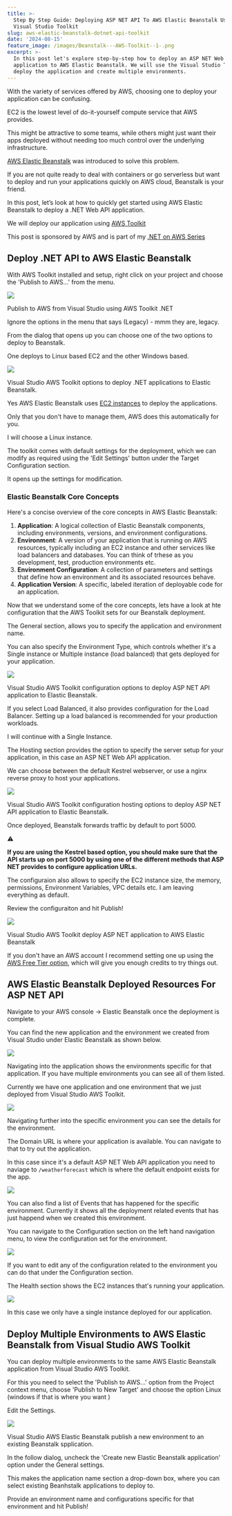 ```yaml
---
title: >-
  Step By Step Guide: Deploying ASP NET API To AWS Elastic Beanstalk Using
  Visual Studio Toolkit
slug: aws-elastic-beanstalk-dotnet-api-toolkit
date: '2024-08-15'
feature_image: /images/Beanstalk---AWS-Toolkit--1-.png
excerpt: >-
  In this post let's explore step-by-step how to deploy an ASP NET Web API
  application to AWS Elastic Beanstalk. We will use the Visual Studio Toolkit to
  deploy the application and create multiple environments.
---
```

With the variety of services offered by AWS, choosing one to deploy your application can be confusing.

EC2 is the lowest level of do-it-yourself compute service that AWS provides.

This might be attractive to some teams, while others might just want their apps deployed without needing too much control over the underlying infrastructure.

[AWS Elastic Beanstalk](https://aws.amazon.com/elasticbeanstalk/) was introduced to solve this problem.

If you are not quite ready to deal with containers or go serverless but want to deploy and run your applications quickly on AWS cloud, Beanstalk is your friend.

In this post, let’s look at how to quickly get started using AWS Elastic Beanstalk to deploy a .NET Web API application.

We will deploy our application using [AWS Toolkit](https://www.youtube.com/watch?v=jwRs45mA568)

This post is sponsored by AWS and is part of my [.NET on AWS Series](/blog/tag/aws/)

## Deploy .NET API to AWS Elastic Beanstalk

With AWS Toolkit installed and setup, right click on your project and choose the 'Publish to AWS...' from the menu.

![](/images/image-15.png)

Publish to AWS from Visual Studio using AWS Toolkit .NET

Ignore the options in the menu that says (Legacy) - mmm they are, legacy.

From the dialog that opens up you can choose one of the two options to deploy to Beanstalk.

One deploys to Linux based EC2 and the other Windows based.

![](/images/image-17.png)

Visual Studio AWS Toolkit options to deploy .NET applications to Elastic Beanstalk.

Yes AWS Elastic Beanstalk uses [EC2 instances](/blog/amazon-ec2-dotnet-api-hosting/) to deploy the applications.

Only that you don't have to manage them, AWS does this automatically for you.

I will choose a Linux instance.

The toolkit comes with default settings for the deployment, which we can modify as required using the 'Edit Settings' button under the Target Configuration section.

It opens up the settings for modification.

### Elastic Beanstalk Core Concepts

Here's a concise overview of the core concepts in AWS Elastic Beanstalk:

1.  **Application**: A logical collection of Elastic Beanstalk components, including environments, versions, and environment configurations.
2.  **Environment**: A version of your application that is running on AWS resources, typically including an EC2 instance and other services like load balancers and databases. You can think of trhese as you development, test, production environments etc.
3.  **Environment Configuration**: A collection of parameters and settings that define how an environment and its associated resources behave.
4.  **Application Version**: A specific, labeled iteration of deployable code for an application.

Now that we understand some of the core concepts, lets have a look at hte configuration that the AWS Toolkit sets for our Beanstalk deployment.

The General section, allows you to specify the application and environment name.

You can also specify the Environment Type, which controls whether it's a Single instance or Multiple instance (load balanced) that gets deployed for your application.

![](/images/image-18.png)

Visual Studio AWS Toolkit configuration options to deploy ASP NET API application to Elastic Beanstalk.

If you select Load Balanced, it also provides configuration for the Load Balancer. Setting up a load balanced is recommended for your production workloads.

I will continue with a Single Instance.

The Hosting section provides the option to specify the server setup for your application, in this case an ASP NET Web API application.

We can choose between the default Kestrel webserver, or use a nginx reverse proxy to host your applications.

![](/images/image-19.png)

Visual Studio AWS Toolkit configuration hosting options to deploy ASP NET API application to Elastic Beanstalk.

Once deployed, Beanstalk forwards traffic by default to port 5000.

⚠️

__If you are using the Kestrel based option, you should make sure that the API starts up on port 5000 by using one of the different methods that ASP NET provides to configure application URLs.__

The configuraion also allows to specify the EC2 instance size, the memory, permissions, Environment Variables, VPC details etc. I am leaving everything as default.

Review the configuraiton and hit Publish!

![](/images/image-20.png)

Visual Studio AWS Toolkit deploy ASP NET application to AWS Elastic Beanstalk

If you don't have an AWS account I recommend setting one up using the [AWS Free Tier option](https://aws.amazon.com/free/), which will give you enough credits to try things out.

## AWS Elastic Beanstalk Deployed Resources For ASP NET API

Navigate to your AWS console → Elastic Beanstalk once the deployment is complete.

You can find the new application and the environment we created from Visual Studio under Elastic Beanstalk as shown below.

![](/images/image-21.png)

Navigating into the application shows the environments specific for that application. If you have multiple environments you can see all of them listed.

Currently we have one application and one environment that we just deployed from Visual Studio AWS Toolkit.

![](/images/image-22.png)

Navigating further into the specific environment you can see the details for the environment.

The Domain URL is where your application is available. You can navigate to that to try out the application.

In this case since it's a default ASP NET Web API application you need to naviage to `/weatherforecast` which is where the default endpoint exists for the app.

![](/images/image-23.png)

You can also find a list of Events that has happened for the specific environment. Currently it shows all the deployment related events that has just happend when we created this environment.

You can navigate to the Configuration section on the left hand navigation menu, to view the configuration set for the environment.

![](/images/image-24.png)

If you want to edit any of the configuration related to the environment you can do that under the Configuration section.

The Health section shows the EC2 instances that's running your application.

![](/images/image-25.png)

In this case we only have a single instance deployed for our application.

## Deploy Multiple Environments to AWS Elastic Beanstalk from Visual Studio AWS Toolkit

You can deploy multiple environments to the same AWS Elastic Beanstalk application from Visual Studio AWS Toolkit.

For this you need to select the 'Publish to AWS...' option from the Project context menu, choose 'Publish to New Target' and choose the option Linux (windows if that is where you want )

Edit the Settings.

![](/images/image-26.png)

Visual Studio AWS Elastic Beanstalk publish a new environment to an existing Beanstalk spplication.

In the follow dialog, uncheck the 'Create new Elastic Beanstalk application' option under the General settings.

This makes the application name section a drop-down box, where you can select existing Beanhstalk applications to deploy to.

Provide an environment name and configurations specific for that environment and hit Publish!
